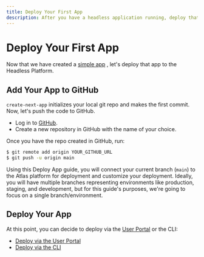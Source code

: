 ```yaml
---
title: Deploy Your First App
description: After you have a headless application running, deploy that application to the Atlas Headless Platform.
---
```


# Deploy Your First App

Now that we have created a [simple app](../create-app) , let's deploy that app to the Headless Platform.

## Add Your App to GitHub

`create-next-app` initializes your local git repo and makes the first commit. Now, let's push the code to GitHub.

- Log in to [GitHub](https://github.com).
- Create a new repository in GitHub with the name of your choice.

Once you have the repo created in GitHub, run:

```bash
$ git remote add origin YOUR_GITHUB_URL
$ git push -u origin main
```

Using this Deploy App guide, you will connect your current branch (`main`) to the Atlas platform for deployment and customize your deployment. Ideally, you will have multiple branches representing environments like production, staging, and development, but for this guide's purposes, we're going to focus on a single branch/environment.

## Deploy Your App

At this point, you can decide to deploy via the [User Portal](https://my.wpengine.com) or the CLI:

- [Deploy via the User Portal](./portal)
- [Deploy via the CLI](./cli)
